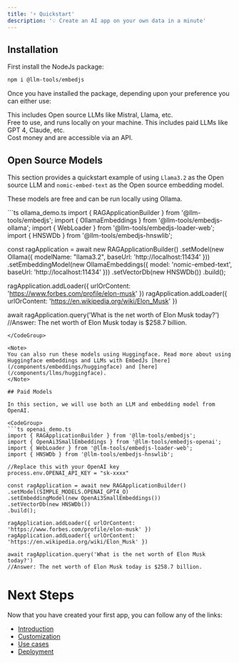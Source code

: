 ```yaml
---
title: '⚡ Quickstart'
description: '💡 Create an AI app on your own data in a minute'
---
```


## Installation

First install the NodeJs package:

```bash
npm i @llm-tools/embedjs
```

Once you have installed the package, depending upon your preference you can either use:

<CardGroup cols={2}>
    <Card title="Open Source Models" icon="osi" href="#open-source-models">
        This includes Open source LLMs like Mistral, Llama, etc.
        <br />
        Free to use, and runs locally on your machine.
    </Card>
    <Card title="Paid Models" icon="dollar-sign" href="#paid-models" color="#4A154B">
        This includes paid LLMs like GPT 4, Claude, etc.
        <br />
        Cost money and are accessible via an API.
    </Card>
</CardGroup>

## Open Source Models

This section provides a quickstart example of using `Llama3.2` as the Open source LLM and `nomic-embed-text` as the Open source embedding model.

These models are free and can be run locally using Ollama.

<CodeGroup>
```ts ollama_demo.ts
import { RAGApplicationBuilder } from '@llm-tools/embedjs';
import { OllamaEmbeddings } from '@llm-tools/embedjs-ollama';
import { WebLoader } from '@llm-tools/embedjs-loader-web';
import { HNSWDb } from '@llm-tools/embedjs-hnswlib';

const ragApplication = await new RAGApplicationBuilder()
.setModel(new Ollama({ modelName: "llama3.2", baseUrl: 'http://localhost:11434' }))
.setEmbeddingModel(new OllamaEmbeddings({ model: 'nomic-embed-text', baseUrl: 'http://localhost:11434' }))
.setVectorDb(new HNSWDb())
.build();

ragApplication.addLoader({ urlOrContent: 'https://www.forbes.com/profile/elon-musk' })
ragApplication.addLoader({ urlOrContent: 'https://en.wikipedia.org/wiki/Elon_Musk' })

await ragApplication.query('What is the net worth of Elon Musk today?')
//Answer: The net worth of Elon Musk today is $258.7 billion.
```
</CodeGroup>

<Note>
You can also run these models using Huggingface. Read more about using Huggingface embeddings and LLMs with EmbedJs [here](/components/embeddings/huggingface) and [here](/components/llms/huggingface).
</Note>

## Paid Models

In this section, we will use both an LLM and embedding model from OpenAI.

<CodeGroup>
```ts openai_demo.ts
import { RAGApplicationBuilder } from '@llm-tools/embedjs';
import { OpenAi3SmallEmbeddings } from '@llm-tools/embedjs-openai';
import { WebLoader } from '@llm-tools/embedjs-loader-web';
import { HNSWDb } from '@llm-tools/embedjs-hnswlib';

//Replace this with your OpenAI key
process.env.OPENAI_API_KEY = "sk-xxxx"

const ragApplication = await new RAGApplicationBuilder()
.setModel(SIMPLE_MODELS.OPENAI_GPT4_O)
.setEmbeddingModel(new OpenAi3SmallEmbeddings())
.setVectorDb(new HNSWDb())
.build();

ragApplication.addLoader({ urlOrContent: 'https://www.forbes.com/profile/elon-musk' })
ragApplication.addLoader({ urlOrContent: 'https://en.wikipedia.org/wiki/Elon_Musk' })

await ragApplication.query('What is the net worth of Elon Musk today?')
//Answer: The net worth of Elon Musk today is $258.7 billion.
```
</CodeGroup>

# Next Steps

Now that you have created your first app, you can follow any of the links:

-   [Introduction](/get-started/introduction)
-   [Customization](/components/introduction)
-   [Use cases](/use-cases/introduction)
-   [Deployment](/get-started/deployment)
